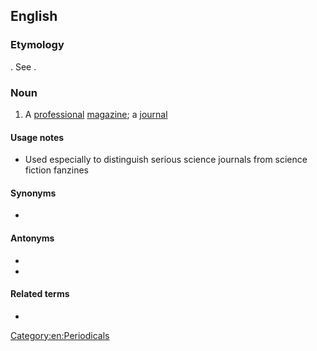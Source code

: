 ==English==

===Etymology===
{{compound|en|pro|zine}}. See {{m|en|pro||professional}}.

===Noun===
{{en-noun}}

# A [[professional]] [[magazine]]; a [[journal]]

====Usage notes====
* Used especially to distinguish serious science journals from science fiction fanzines

====Synonyms====
* {{l|en|promag}}

====Antonyms====
* {{l|en|fanmag}}
* {{l|en|fanzine}}

====Related terms====
* {{l|en|semiprozine}}

[[Category:en:Periodicals]]